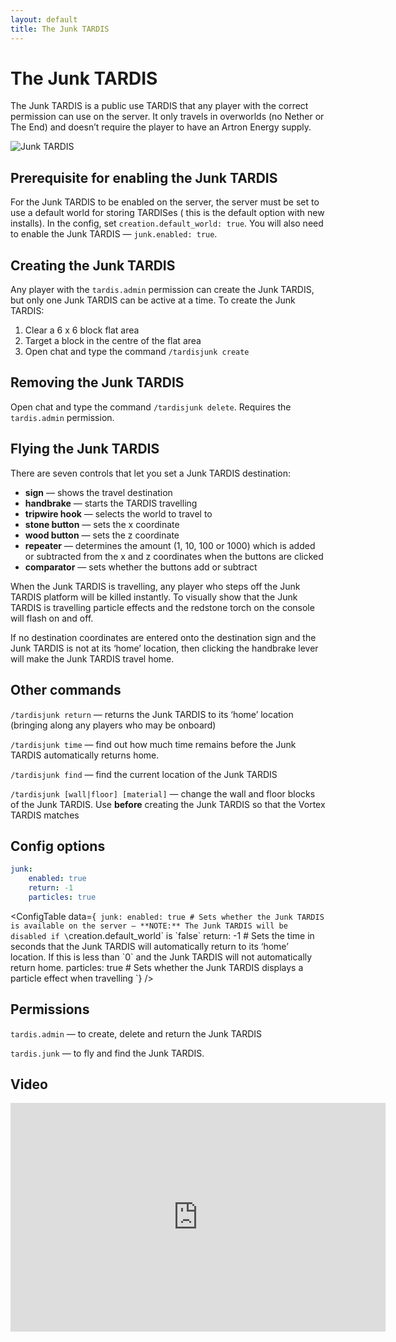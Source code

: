 ```yaml
---
layout: default
title: The Junk TARDIS
---
```



# The Junk TARDIS

The Junk TARDIS is a public use TARDIS that any player with the correct permission can use on the server. It only
travels in overworlds (no Nether or The End) and doesn’t require the player to have an Artron Energy supply.

![Junk TARDIS](/images/docs/junk.jpg)

## Prerequisite for enabling the Junk TARDIS

For the Junk TARDIS to be enabled on the server, the server must be set to use a default world for storing TARDISes (
this is the default option with new installs). In the config, set `creation.default_world: true`. You will also need to
enable the Junk TARDIS — `junk.enabled: true`.

## Creating the Junk TARDIS

Any player with the `tardis.admin` permission can create the Junk TARDIS, but only one Junk TARDIS can be active at a
time. To create the Junk TARDIS:

1. Clear a 6 x 6 block flat area
2. Target a block in the centre of the flat area
3. Open chat and type the command `/tardisjunk create`

## Removing the Junk TARDIS

Open chat and type the command `/tardisjunk delete`. Requires the `tardis.admin` permission.

## Flying the Junk TARDIS

There are seven controls that let you set a Junk TARDIS destination:

- **sign** — shows the travel destination
- **handbrake** — starts the TARDIS travelling
- **tripwire hook** — selects the world to travel to
- **stone button** — sets the x coordinate
- **wood button** — sets the z coordinate
- **repeater** — determines the amount (1, 10, 100 or 1000) which is added or subtracted from the x and z coordinates
    when the buttons are clicked
- **comparator** — sets whether the buttons add or subtract

When the Junk TARDIS is travelling, any player who steps off the Junk TARDIS platform will be killed instantly. To
visually show that the Junk TARDIS is travelling particle effects and the redstone torch on the console will flash on
and off.

If no destination coordinates are entered onto the destination sign and the Junk TARDIS is not at its ‘home’ location,
then clicking the handbrake lever will make the Junk TARDIS travel home.

## Other commands

`/tardisjunk return` — returns the Junk TARDIS to its ‘home’ location (bringing along any players who may be onboard)

`/tardisjunk time` — find out how much time remains before the Junk TARDIS automatically returns home.

`/tardisjunk find` — find the current location of the Junk TARDIS

`/tardisjunk [wall|floor] [material]` — change the wall and floor blocks of the Junk TARDIS. Use **before** creating the
Junk TARDIS so that the Vortex TARDIS matches

## Config options

```yaml title="/plugins/TARDIS/config.yml"
junk:
    enabled: true
    return: -1
    particles: true
```

<ConfigTable data={`
junk:
    enabled: true # Sets whether the Junk TARDIS is available on the server — **NOTE:** The Junk TARDIS will be disabled if \`creation.default_world\` is \`false\`
    return: -1 # Sets the time in seconds that the Junk TARDIS will automatically return to its ‘home’ location. If this is less than \`0\` and the Junk TARDIS will not automatically return home.
    particles: true # Sets whether the Junk TARDIS displays a particle effect when travelling
`} />

## Permissions

`tardis.admin` — to create, delete and return the Junk TARDIS

`tardis.junk` — to fly and find the Junk TARDIS.

## Video

<iframe src="https://player.vimeo.com/video/139185257" width="600" height="366" frameborder="0" webkitallowfullscreen mozallowfullscreen allowfullscreen></iframe>
